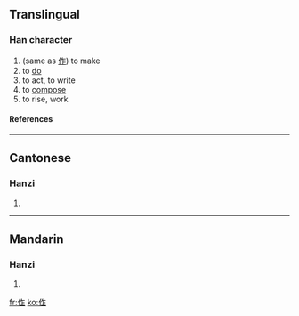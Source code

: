 ==Translingual==
===Han character===
{{Han char|rn=9|rad=人|as=05|sn=7|four=|canj=人人卜一 (OOYM)}}
# (same as [[作]]) to make
# to [[do]]
# to act, to write
# to [[compose]]
# to rise, work
====References====
{{Han ref|kx=0100.021|hdz=10136.010|uh=3445|ud=13381}}

----
==Cantonese==
===Hanzi===
{{yue-hanzi|jyut=|y=jok3, jok6}}
# {{defn|Cantonese}}

----
==Mandarin==
===Hanzi===
{{cmn-hanzi|pin=[[zuò]] (zuo4)|wg=tso<sup>4</sup>}}
# {{defn|Mandarin}}

[[fr:㑅]]
[[ko:㑅]]